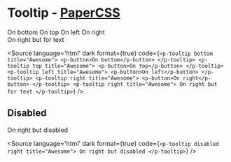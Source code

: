 
<Meta title="Components/Tooltip/Overview" />

# Tooltip - [PaperCSS](https://www.getpapercss.com/docs/components/popovers/)

<p-tooltip bottom title="Awesome">
    <p-button>On bottom</p-button>
</p-tooltip>
<p-tooltip top title="Awesome">
    <p-button>On top</p-button>
</p-tooltip>
<p-tooltip left title="Awesome">
    <p-button>On left</p-button>
</p-tooltip>
<p-tooltip right title="Awesome">
    <p-button>On right</p-button>
</p-tooltip>

<br />

<p-tooltip right title="Awesome">
    On right but for text
</p-tooltip>

<Source language='html' dark format={true} code={`
    <p-tooltip bottom title="Awesome">
        <p-button>On bottom</p-button>
    </p-tooltip>
    <p-tooltip top title="Awesome">
        <p-button>On top</p-button>
    </p-tooltip>
    <p-tooltip left title="Awesome">
        <p-button>On left</p-button>
    </p-tooltip>
    <p-tooltip right title="Awesome">
        <p-button>On right</p-button>
    </p-tooltip>
    <p-tooltip right title="Awesome">
        On right but for text
    </p-tooltip>
`} />

## Disabled

<p-tooltip disabled right title="Awesome">
    On right but disabled
</p-tooltip>

<Source language='html' dark format={true} code={`
    <p-tooltip disabled right title="Awesome">
        On right but disabled
    </p-tooltip>
`} />

